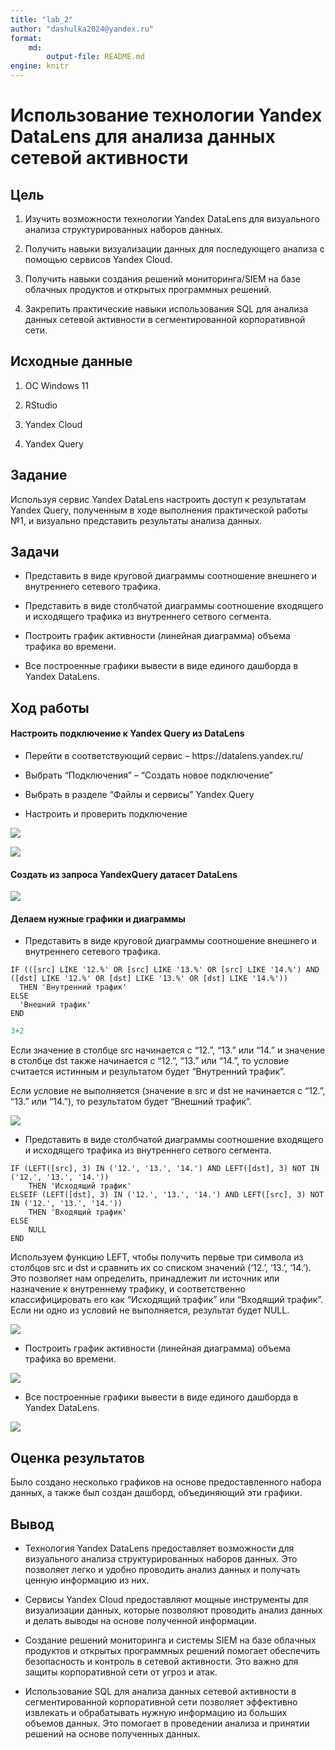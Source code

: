 ```yaml
---
title: "lab_2"
author: "dashulka2024@yandex.ru"
format: 
    md:
        output-file: README.md
engine: knitr
---
```


# Использование технологии Yandex DataLens для анализа данных сетевой активности

## Цель

1.  Изучить возможности технологии Yandex DataLens для визуального анализа структурированных наборов данных.

2.  Получить навыки визуализации данных для последующего анализа с помощью сервисов Yandex Cloud.

3.  Получить навыки создания решений мониторинга/SIEM на базе облачных продуктов и открытых программных решений.

4.  Закрепить практические навыки использования SQL для анализа данных сетевой активности в сегментированной корпоративной сети.

## Исходные данные

1.  ОС Windows 11

2.  RStudio

3.  Yandex Cloud

4.  Yandex Query

## Задание

Используя сервис Yandex DataLens настроить доступ к результатам Yandex Query, полученным в ходе выполнения практической работы №1, и визуально представить результаты анализа данных.

## Задачи

-   Представить в виде круговой диаграммы соотношение внешнего и внутреннего сетевого трафика.

-   Представить в виде столбчатой диаграммы соотношение входящего и исходящего трафика из внутреннего сетвого сегмента.

-   Построить график активности (линейная диаграмма) объема трафика во времени.

-   Все построенные графики вывести в виде единого дашборда в Yandex DataLens.

## Ход работы

#### Настроить подключение к Yandex Query из DataLens

-   Перейти в соответствующий сервис -- https://datalens.yandex.ru/

-   Выбрать "Подключения" -- "Создать новое подключение"

-   Выбрать в разделе "Файлы и сервисы" Yandex Query

-   Настроить и проверить подключение

![](screens/1.png)

![](screens/2.png)

#### Создать из запроса YandexQuery датасет DataLens

![](screens/3.png)

#### Делаем нужные графики и диаграммы

-   Представить в виде круговой диаграммы соотношение внешнего и внутреннего сетевого трафика.

```         
IF (([src] LIKE '12.%' OR [src] LIKE '13.%' OR [src] LIKE '14.%') AND ([dst] LIKE '12.%' OR [dst] LIKE '13.%' OR [dst] LIKE '14.%'))
  THEN 'Внутренний трафик'
ELSE
  'Внешний трафик'
END
```

```r
3+2
```

Если значение в столбце src начинается с "12.", "13." или "14." и значение в столбце dst также начинается с "12.", "13." или "14.", то условие считается истинным и результатом будет "Внутренний трафик".

Если условие не выполняется (значение в src и dst не начинается с "12.", "13." или "14."), то результатом будет "Внешний трафик".

![](screens/4.png)

-   Представить в виде столбчатой диаграммы соотношение входящего и исходящего трафика из внутреннего сетвого сегмента.

```         
IF (LEFT([src], 3) IN ('12.', '13.', '14.') AND LEFT([dst], 3) NOT IN ('12.', '13.', '14.'))
    THEN 'Исходящий трафик'
ELSEIF (LEFT([dst], 3) IN ('12.', '13.', '14.') AND LEFT([src], 3) NOT IN ('12.', '13.', '14.'))
    THEN 'Входящий трафик'
ELSE
    NULL
END
```

Используем функцию LEFT, чтобы получить первые три символа из столбцов src и dst и сравнить их со списком значений ('12.', '13.', '14.'). Это позволяет нам определить, принадлежит ли источник или назначение к внутреннему трафику, и соответственно классифицировать его как "Исходящий трафик" или "Входящий трафик". Если ни одно из условий не выполняется, результат будет NULL.

![](screens/5.png)

-   Построить график активности (линейная диаграмма) объема трафика во времени.

![](screens/6.png)

-   Все построенные графики вывести в виде единого дашборда в Yandex DataLens.

![](screens/7.png)

## Оценка результатов

Было создано несколько графиков на основе предоставленного набора данных, а также был создан дашборд, объединяющий эти графики.

## Вывод

-   Технология Yandex DataLens предоставляет возможности для визуального анализа структурированных наборов данных. Это позволяет легко и удобно проводить анализ данных и получать ценную информацию из них.

-   Сервисы Yandex Cloud предоставляют мощные инструменты для визуализации данных, которые позволяют проводить анализ данных и делать выводы на основе полученной информации.

-   Создание решений мониторинга и системы SIEM на базе облачных продуктов и открытых программных решений помогает обеспечить безопасность и контроль в сетевой активности. Это важно для защиты корпоративной сети от угроз и атак.

-   Использование SQL для анализа данных сетевой активности в сегментированной корпоративной сети позволяет эффективно извлекать и обрабатывать нужную информацию из больших объемов данных. Это помогает в проведении анализа и принятии решений на основе полученных данных.
